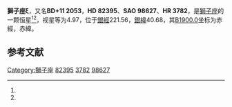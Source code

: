 {{Starbox begin
| name = 獅子座ξ
}}
{{Starbox observe
| epoch = [[J2000.0|J2000.0]]
| constell = [[獅子座|獅子座]]<ref name=SIMBAD>{{cite web
 | url=http://simbad.u-strasbg.fr/simbad/sim-id?Ident=HR+3782
 | title=Pulsating variable Star
 | publisher=Centre de Données astronomiques de Strasbourg
 | work=SIMBAD
 | accessdate=2012-07-13
 | archive-date=2016-03-15
 | archive-url=https://web.archive.org/web/20160315120238/http://simbad.u-strasbg.fr/simbad/sim-id?Ident=HR+3782
 | dead-url=no
 }}</ref><ref name=DATA>{{cite web
 | url=http://vizier.u-strasbg.fr/viz-bin/VizieR-5?-out.add=.&-source=5050&-corr=PK=HR&-out.max=9999&HR=3782
 | title=VizieR Detailed Page
 | accessdate=2012-07-13
 | archive-date=2016-03-05
 | archive-url=https://web.archive.org/web/20160305003603/http://vizier.u-strasbg.fr/viz-bin/VizieR-5?-out.add=.&-source=5050&-corr=PK=HR&-out.max=9999&HR=3782
 | dead-url=no
 }}</ref>
| 星官 = 
| ra = {{RA|9|31|56.7}}<ref name=SIMBAD /><ref name=DATA />
| dec = {{DEC|+11|17|59}}<ref name=SIMBAD /><ref name=DATA />
| appmag_v = 4.97<ref name=SIMBAD /><ref name=DATA />
}}
{{Starbox character
| class = K0-III-IIIb<ref name=SIMBAD /><ref name=DATA />
| b-v = 1.05<ref name=SIMBAD /><ref name=DATA />
| u-b = 0.86<ref name=SIMBAD /><ref name=DATA />
| r-i = 0.52<ref name=SIMBAD /><ref name=DATA />
| variable = 
}}
{{Starbox astrometry
| radial_v = 0.86
| prop_mo_ra = 29
| parallax = 0.028
| p_error = 
}}
{{Starbox catalog
| names =BD+11 2053，[[SAO星表|SAO]] 98627，[[HD星表|HD]] 82395，[[HR星表|HR]] 3782}}
{{Starbox reference |Simbad=HR+3782}}
{{Starbox end}}

'''獅子座ξ'''，又名'''BD+11 2053'''，'''HD 82395'''、'''SAO 98627'''、'''HR 3782'''，是[[獅子座|獅子座]]的一颗恒星<ref name=SIMBAD /><ref name=DATA />，视星等为4.97，位于[[銀道座標系|銀經]]221.56，[[銀道座標系|銀緯]]40.68，其[[B1900.0|B1900.0]]坐标为赤經{{RA|9|26|33.3}}，赤緯{{DEC|+11|40.68|34}}。

== 参考文献 ==
{{reflist}}

{{star-stub}}

{{獅子座恒星}}
[[Category:獅子座|Category:獅子座]]
[[Category:HD和HDE天體|82395]]
[[Category:HR天體|3782]]
[[Category:SAO天體|98627]]